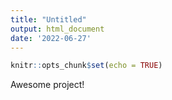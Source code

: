 ```yaml
---
title: "Untitled"
output: html_document
date: '2022-06-27'
---
```


```r
knitr::opts_chunk$set(echo = TRUE)
```

Awesome project!